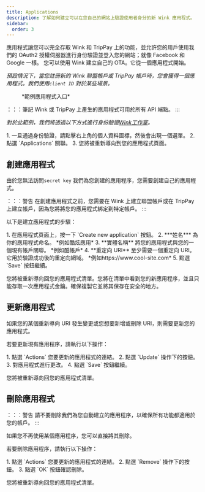 ```yaml
---
title: Applications
description: 了解如何建立可以在您自己的網站上驗證使用者身分的新 Wink 應用程式。
sidebar:
  order: 3
---
```


應用程式讓您可以完全存取 Wink 和 TripPay 上的功能，並允許您的用戶使用我們的 OAuth2 授權伺服器進行身份驗證並登入您的網站；就像 Facebook 和 Google 一樣。
您可以使用 Wink 建立自己的 OTA。它從一個應用程式開始。

*預設情況下，當您註冊新的 Wink 聯盟帳戶或 TripPay 帳戶時，您會獲得一個應用程式。我們使用`client ID` 對於某些場景。*

<figure>
  <CloudinaryImage width="350" height="215" resize="scale" quality="best" alt="範例應用程式" src="academy/application" errorImage="noimage_opaque_nyrtl0.png" />

  <figcaption>*範例應用程式入口*</figcaption>
</figure>


：：：筆記
Wink 或 TripPay 上產生的應用程式可用於所有 API 端點。
:::

*對於此範例，我們將透過以下方式進行身份驗證[Wink工作室](https://studio.wink.travel)。*

<Steps>
  1. 一旦通過身份驗證，請點擊右上角的個人資料圖標，然後會出現一個選單。
  2. 點選 `Applications` 關聯。
  3. 您將被重新導向到您的應用程式頁面。
</Steps>


## 創建應用程式

由於您無法訪問`secret key` 我們為您創建的應用程序，您需要創建自己的應用程式。

：：：警告
在創建應用程式之前，您需要在 Wink 上建立聯盟帳戶或在 TripPay 上建立帳戶，因為您將將您的應用程式綁定到特定帳戶。
:::

以下是建立應用程式的步驟：

<Steps>
  1. 在應用程式頁面上，按一下 `Create new application` 按鈕。
  2. ***姓名*** 為你的應用程式命名。 *例如酷炫應用*
  3. **實體名稱** 將您的應用程式與您的一個現有帳戶關聯。 *例如酷帳戶*
  4. **重定向 URI** 至少需要一個重定向 URI。它用於驗證成功後的重定向網域。 *例如https://www.cool-site.com*
  5. 點選 `Save` 按鈕繼續。
</Steps>


您將被重新導向回您的應用程式清單。您將在清單中看到您的新應用程序，並且只能存取一次應用程式金鑰。確保複製它並將其保存在安全的地方。

## 更新應用程式

如果您的某個重新導向 URI 發生變更或您想要新增或刪除 URI，則需要更新您的應用程式。

若要更新現有應用程序，請執行以下操作：

<Steps>
  1. 點選 `Actions` 您要更新的應用程式的連結。
  2. 點選 `Update` 操作下的按鈕。
  3. 對應用程式進行更改。
  4. 點選 `Save` 按鈕繼續。
</Steps>


您將被重新導向回您的應用程式清單。

## 刪除應用程式

：：：警告
請不要刪除我們為您自動建立的應用程序，以確保所有功能都適用於您的帳戶。
:::

如果您不再使用某個應用程序，您可以直接將其刪除。

若要刪除應用程序，請執行以下操作：

<Steps>
  1. 點選 `Actions` 您要更新的應用程式的連結。
  2. 點選 `Remove` 操作下的按鈕。
  3. 點選 `OK` 按鈕確認刪除。
</Steps>


您將被重新導向回您的應用程式清單。

